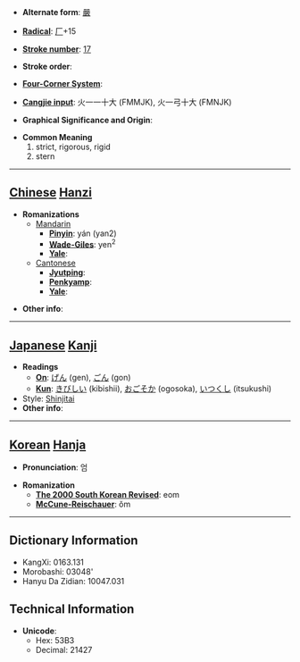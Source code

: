 * '''Alternate form''': [[嚴]]

* '''[[Wiktionary:Chinese radical index| Radical]]''': [[Wiktionary:Chinese radical index 厂|厂]]+15

* '''[[Wiktionary:Chinese total strokes index|Stroke number]]''': [[Wiktionary:Chinese total strokes index 17|17]]

* '''Stroke order''': 

* '''[[Wiktionary:Chinese four corner index|Four-Corner System]]''': 

* '''[[Wiktionary:Chinese Cangjie index|Cangjie input]]''': 火一一十大 (FMMJK), 火一弓十大 (FMNJK)

* '''Graphical Significance and Origin''': 

* '''Common Meaning'''
*#strict, rigorous, rigid
*# stern


----

== [[Chinese]] [[Hanzi]] ==

* '''Romanizations'''
** [[Mandarin]]
*** '''[[Pinyin]]''': yán (yan2)
*** '''[[Wade-Giles]]''': yen<sup>2</sup>
*** '''[[Yale]]''': 
**[[Cantonese]]
***'''[[Jyutping]]''':
***'''[[Penkyamp]]''': 
***'''[[Yale]]''': 

* '''Other info''': 

----

== [[Japanese]] [[Kanji]] ==

* '''Readings'''
** '''[[On]]''': [[げん]] (gen), [[ごん]] (gon)
** '''[[Kun]]''': [[きびしい]] (kibishii), [[おごそか]] (ogosoka), [[いつくし]] (itsukushi)
* Style: [[Shinjitai]]
* '''Other info''':  

----

== [[Korean]] [[Hanja]] ==

* '''Pronunciation''': 엄

* '''Romanization'''
** '''[[The 2000 South Korean Revised Romanization|The 2000 South Korean Revised]]''': eom
** '''[[McCune-Reischauer]]''': ŏm

----

== Dictionary Information ==

* KangXi: 0163.131
* Morobashi: 03048'
* Hanyu Da Zidian: 10047.031

== Technical Information ==

* '''Unicode''':
** Hex: 53B3
** Decimal: 21427